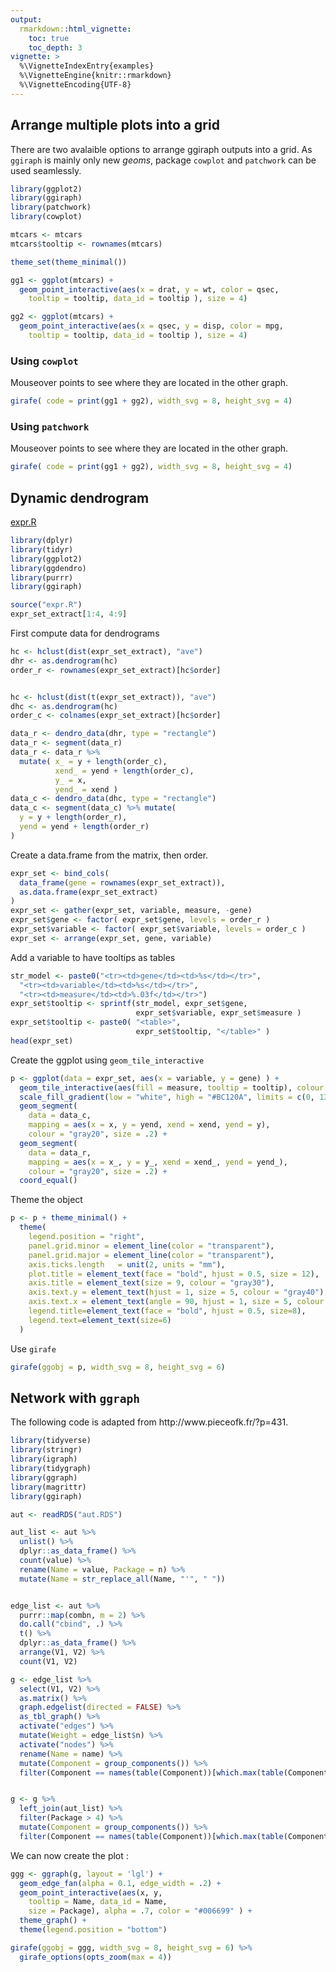 ```yaml
---
output: 
  rmarkdown::html_vignette:
    toc: true 
    toc_depth: 3
vignette: >
  %\VignetteIndexEntry{examples}
  %\VignetteEngine{knitr::rmarkdown}
  %\VignetteEncoding{UTF-8}
---
```



## Arrange multiple plots into a grid 

There are two avalaible options to arrange ggiraph outputs into a grid. As 
`ggiraph` is mainly only new *geoms*, package `cowplot` and `patchwork` 
can be used seamlessly.

```r
library(ggplot2)
library(ggiraph)
library(patchwork)
library(cowplot)

mtcars <- mtcars
mtcars$tooltip <- rownames(mtcars)

theme_set(theme_minimal())

gg1 <- ggplot(mtcars) +
  geom_point_interactive(aes(x = drat, y = wt, color = qsec, 
    tooltip = tooltip, data_id = tooltip ), size = 4) 

gg2 <- ggplot(mtcars) +
  geom_point_interactive(aes(x = qsec, y = disp, color = mpg, 
    tooltip = tooltip, data_id = tooltip ), size = 4)
```


### Using `cowplot`

Mouseover points to see where they are located in the other graph.

```r
girafe( code = print(gg1 + gg2), width_svg = 8, height_svg = 4)
```

### Using `patchwork`

Mouseover points to see where they are located in the other graph.

```r
girafe( code = print(gg1 + gg2), width_svg = 8, height_svg = 4)
```

## Dynamic dendrogram

[expr.R](./expr.R)

```r
library(dplyr)
library(tidyr)
library(ggplot2)
library(ggdendro)
library(purrr)
library(ggiraph)

source("expr.R")
expr_set_extract[1:4, 4:9]
```

First compute data for dendrograms

```r
hc <- hclust(dist(expr_set_extract), "ave")
dhr <- as.dendrogram(hc)
order_r <- rownames(expr_set_extract)[hc$order]


hc <- hclust(dist(t(expr_set_extract)), "ave")
dhc <- as.dendrogram(hc)
order_c <- colnames(expr_set_extract)[hc$order]

data_r <- dendro_data(dhr, type = "rectangle")
data_r <- segment(data_r)
data_r <- data_r %>%
  mutate( x_ = y + length(order_c),
          xend_ = yend + length(order_c),
          y_ = x,
          yend_ = xend )
data_c <- dendro_data(dhc, type = "rectangle")
data_c <- segment(data_c) %>% mutate(
  y = y + length(order_r),
  yend = yend + length(order_r)
)
```

Create a data.frame from the matrix, then order. 

```r
expr_set <- bind_cols(
  data_frame(gene = rownames(expr_set_extract)),
  as.data.frame(expr_set_extract)
)
expr_set <- gather(expr_set, variable, measure, -gene)
expr_set$gene <- factor( expr_set$gene, levels = order_r )
expr_set$variable <- factor( expr_set$variable, levels = order_c )
expr_set <- arrange(expr_set, gene, variable)
```

Add a variable to have tooltips as tables

```r
str_model <- paste0("<tr><td>gene</td><td>%s</td></tr>", 
  "<tr><td>variable</td><td>%s</td></tr>", 
  "<tr><td>measure</td><td>%.03f</td></tr>")
expr_set$tooltip <- sprintf(str_model, expr_set$gene, 
                            expr_set$variable, expr_set$measure )
expr_set$tooltip <- paste0( "<table>", 
                            expr_set$tooltip, "</table>" )
head(expr_set)
```

Create the ggplot using `geom_tile_interactive`

```r
p <- ggplot(data = expr_set, aes(x = variable, y = gene) ) +
  geom_tile_interactive(aes(fill = measure, tooltip = tooltip), colour = "white") +
  scale_fill_gradient(low = "white", high = "#BC120A", limits = c(0, 13)) +
  geom_segment(
    data = data_c,
    mapping = aes(x = x, y = yend, xend = xend, yend = y),
    colour = "gray20", size = .2) +
  geom_segment(
    data = data_r,
    mapping = aes(x = x_, y = y_, xend = xend_, yend = yend_),
    colour = "gray20", size = .2) +
  coord_equal()
```

Theme the object

```r
p <- p + theme_minimal() +
  theme(
    legend.position = "right",
    panel.grid.minor = element_line(color = "transparent"),
    panel.grid.major = element_line(color = "transparent"),
    axis.ticks.length	= unit(2, units = "mm"),
    plot.title = element_text(face = "bold", hjust = 0.5, size = 12),
    axis.title = element_text(size = 9, colour = "gray30"),
    axis.text.y = element_text(hjust = 1, size = 5, colour = "gray40"),
    axis.text.x = element_text(angle = 90, hjust = 1, size = 5, colour = "gray40"),
    legend.title=element_text(face = "bold", hjust = 0.5, size=8),
    legend.text=element_text(size=6)
  )
```

Use `girafe`

```r
girafe(ggobj = p, width_svg = 8, height_svg = 6)
```

## Network with `ggraph`

The following code is adapted from http://www.pieceofk.fr/?p=431. 

```r
library(tidyverse)
library(stringr)
library(igraph)
library(tidygraph)
library(ggraph)
library(magrittr)
library(ggiraph)

aut <- readRDS("aut.RDS")

aut_list <- aut %>%
  unlist() %>%
  dplyr::as_data_frame() %>%
  count(value) %>%
  rename(Name = value, Package = n) %>% 
  mutate(Name = str_replace_all(Name, "'", " ")) 


edge_list <- aut %>%
  purrr::map(combn, m = 2) %>%
  do.call("cbind", .) %>%
  t() %>%
  dplyr::as_data_frame() %>%
  arrange(V1, V2) %>%
  count(V1, V2)

g <- edge_list %>%
  select(V1, V2) %>%
  as.matrix() %>%
  graph.edgelist(directed = FALSE) %>%
  as_tbl_graph() %>%
  activate("edges") %>%
  mutate(Weight = edge_list$n) %>%
  activate("nodes") %>%
  rename(Name = name) %>%
  mutate(Component = group_components()) %>%
  filter(Component == names(table(Component))[which.max(table(Component))])


g <- g %>%
  left_join(aut_list) %>%
  filter(Package > 4) %>%
  mutate(Component = group_components()) %>%
  filter(Component == names(table(Component))[which.max(table(Component))])
```

We can now create the plot :

```r
ggg <- ggraph(g, layout = 'lgl') +
  geom_edge_fan(alpha = 0.1, edge_width = .2) +
  geom_point_interactive(aes(x, y,
    tooltip = Name, data_id = Name, 
    size = Package), alpha = .7, color = "#006699" ) +
  theme_graph() +
  theme(legend.position = "bottom")

girafe(ggobj = ggg, width_svg = 8, height_svg = 6) %>% 
  girafe_options(opts_zoom(max = 4))
```




